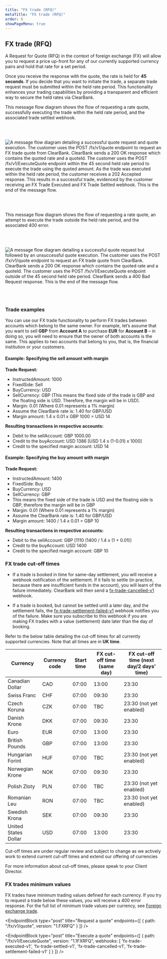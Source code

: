```yaml
---
title: "FX trade (RFQ)"
metaTitle: "FX trade (RFQ)"
order: 6
showPageMenu: true
---
```



## FX trade (RFQ)

A Request for Quote (RFQ) in the context of foreign exchange (FX) will allow you to request a price up-front for any of our currently supported currency pairs and hold that rate for a set period. 

Once you receive the response with the quote, the rate is held for **45 seconds**. If you decide that you want to initiate the trade, a separate trade request must be submitted within the held rate period. This functionality enhances your trading capabilities by providing a transparent and efficient way to secure the held rates via ClearBank.

 This message flow diagram shows the flow of requesting a rate quote, successfully executing the trade within the held rate period, and the associated trade settled webhook.

<br />
<br />

![A message flow diagram detailing a successful quote request and quote execution. The customer uses the POST /fx/v1/quote endpoint to request an FX trade quote from ClearBank. ClearBank sends a 200 OK response which contains the quoted rate and a quoteId. The customer uses the POST /fx/v1/ExecuteQuote endpoint within the 45 second held rate period to execute the trade using the quoted amount. As the trade was executed within the held rate period, the customer receives a 202 Accepted response. This results in a successful trade, evidenced by the customer receiving an FX Trade Executed and FX Trade Settled webhook. This is the end of the message flow.](/assets/images/rfq-flow-diagram-success.svg "successful rfq trade message flow")

<br />
<br />

 This message flow diagram shows the flow of requesting a rate quote, an attempt to execute the trade outside the held rate period, and the associated 400 error.

<br />
<br />

![A message flow diagram detailing a successful quote request but followed by an unsuccessful quote execution. The customer uses the POST /fx/v1/quote endpoint to request an FX trade quote from ClearBank. ClearBank sends a 200 OK response which contains the quoted rate and a quoteId. The customer uses the POST /fx/v1/ExecuteQuote endpoint outside of the 45 second held rate period. ClearBank sends a 400 Bad Request response. This is the end of the message flow.](/assets/images/rfq-flow-diagram-cancelled.svg "cancelled rfq trade message flow")

<br />
<br />

### Trade examples

You can use our FX trade functionality to perform FX trades between accounts which belong to the same owner. For example, let’s assume that you want to sell **GBP** from **Account A** to purchase **EUR** for **Account B** – in doing so, you will need to ensure that the owner of both accounts is the same. This applies to two accounts that belong to you, that is, the financial institution or your customers.

#### Example: Specifying the sell amount with margin

**Trade Request:**

- InstructedAmount: 1000
- FixedSide: Sell
- BuyCurrency:  USD
- SellCurrency: GBP (This means the fixed side of the trade is GBP and the floating side is USD. Therefore, the margin will be in USD).
- Margin: 0.01 (Where 0.01 represents a 1% margin)
- Assume the ClearBank rate is: 1.40 for GBP/USD
- Margin amount: 1.4 x 0.01 x GBP 1000 = USD 14

**Resulting transactions in respective accounts:**

- Debit to the sellAccount: GBP 1000.00
- Credit to the buyAccount: USD 1386 [USD 1.4 x (1-0.01) x 1000]
- Credit to the specified margin account: USD 14

#### Example: Specifying the buy amount with margin

**Trade Request:**

- InstructedAmount: 1400
- FixedSide: Buy
- BuyCurrency:  USD
- SellCurrency: GBP
- This means the fixed side of the trade is USD and the floating side is GBP, therefore the margin will be in GBP
- Margin: 0.01 (Where 0.01 represents a 1% margin)
- Assume the ClearBank rate is: 1.40 for GBP/USD
- Margin amount:  1400 / 1.4 x 0.01 = GBP 10

**Resulting transactions in respective accounts:**

- Debit to the sellAccount: GBP [1110 (1400 / 1.4 x (1 + 0.01)]
- Credit to the buyAccount: USD 1400
- Credit to the specified margin account: GBP  10

### FX trade cut-off times

 * If a trade is booked in time for same-day settlement, you will receive a webhook notification of the settlement. If it fails to settle (in practice, because there are insufficient funds in the account), you will learn of the failure immediately. ClearBank will then send a [fx-trade-cancelled-v1](../webhooks/#fx-trade-cancelled-webhook) webhook.

 * If a trade is booked, but cannot be settled until a later day, and the settlement fails, the [fx-trade-settlement-failed-v1](../webhooks/#fx-trade-settlement-failed-webhook) webhook notifies you of the failure. Make sure you subscribe to this webhook if you are making FX trades with a value (settlement) date later than the day of booking.
 
Refer to the below table detailing the cut-off times for all currently supported currencies. Note that all times are in **UK time**.

|   Currency       |   Currency code   |   Start time   |   FX cut-off time (same day)   |   FX cut-off time (next day/2 days' time) |  
|------------------|-------------------|----------------|--------------------------------|-------------------------------------------|
| Canadian Dollar  | CAD               | 07:00          | 13:00                          | 23:30                                     |
| Swiss Franc      | CHF               | 07:00          | 09:30                          | 23:30                                     |
| Czech Koruna     | CZK               | 07:00          | TBC                            | 23:30 (not yet enabled)                   |
| Danish Krone     | DKK               | 07:00          | 09:30                          | 23:30                                     |
| Euro             | EUR               | 07:00          | 13:00                          | 23:30                                     |
| British Pounds   | GBP               | 07:00          | 13:00                          | 23:30                                     |
| Hungarian Forint | HUF               | 07:00          | TBC                            | 23:30 (not yet enabled)                   |
| Norwegian Krone  | NOK               | 07:00          | 09:30                          | 23:30                                     |
| Polish Zloty     | PLN               | 07:00          | TBC                            | 23:30 (not yet enabled)                   |
| Romanian Leu     | RON               | 07:00          | TBC                            | 23:30 (not yet enabled)                   |
| Swedish Krona    | SEK               | 07:00          | 09:30                          | 23:30                                     |
| United States Dollar | USD           | 07:00          | 13:00                          | 23:30                                     |

 <Callout colour="blue">
Cut-off times are under regular review and subject to change as we actively work to extend current cut-off times and extend our offering of currencies

For more information about cut-off times, please speak to your Client Director.
</Callout>

### FX trades minimum values

FX trades have minimum trading values defined for each currency. If you try to request a trade below these values, you will receive a 400 error response. For the full list of minimum trade values per currency, see [Foreign exchange trade](#fx-trade).

<EndpointBlock
  type="post"
  title="Request a quote"
  endpoints={[
    {
      path: "/fx/v1/quote",
      version: "1.FXRFQ"
    }
  ]}
/>

<EndpointBlock
  type="post"
  title="Execute a quote"
  endpoints={[
    {
      path: "/fx/v1/ExecuteQuote",
      version: "1.1FXRFQ",
      webhooks: [
        'fx-trade-executed-v1',
        'fx-trade-settled-v1',
        'fx-trade-cancelled-v1',
        'fx-trade-settlement-failed-v1'
      ]
    }
  ]}
/>

<WebhookPlaceholder render='fx-trade-executed-v1' />
<WebhookPlaceholder render='fx-trade-settled-v1' />
<WebhookPlaceholder render='fx-trade-cancelled-v1' />
<WebhookPlaceholder render='fx-trade-settlement-failed-v1' />
